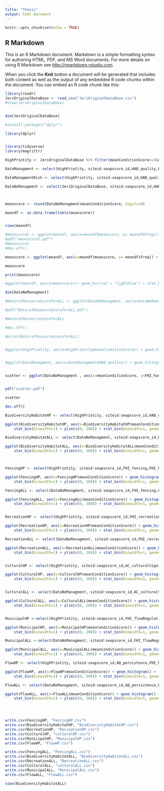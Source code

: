 ```yaml
---
title: "Thesis"
output: html_document
---
```


```r
knitr::opts_chunk$set(echo = TRUE)
```

## R Markdown

This is an R Markdown document. Markdown is a simple formatting syntax for authoring HTML, PDF, and MS Word documents. For more details on using R Markdown see <http://rmarkdown.rstudio.com>.

When you click the **Knit** button a document will be generated that includes both content as well as the output of any embedded R code chunks within the document. You can embed an R code chunk like this:


```r
library(readr)
JeriOriginalDataBase <- read_csv("JeriOriginalDataBase.csv")
#View(JeriOriginalDataBase)


dim(JeriOriginalDataBase)
```
```r
#install.packages("dplyr")

library(dplyr)


library(tidyverse)
library(magrittr)

HighPriotity <- JeriOriginalDataBase %>% filter(meanConditionScore>=3&meanConditionScore<=5 & FHI_humanImpactRiskScore>=2 & FHI_humanImpactRiskScore<=4) %>% drop_na(HAB_quality,FHI_fencing,FHI_recreation,AC_culturalSignificance,FHI_flowRegulation, AQ_persistence)


```

```r
DataManagment <- select(HighPriotity, siteid:seapscore_id,HAB_quality,FHI_fencing,FHI_recreation,AC_culturalSignificance,FHI_flowRegulation, AQ_persistence,FHI_humanImpactRiskScore,meanConditionScore)

DataManagmentRisk <- select(HighPriotity, siteid:seapscore_id,HAB_quality,HAB_qualityRisk,FHI_fencing,FHI_fencingRisk,FHI_recreation,FHI_recreationRisk,AC_culturalSignificance,AC_culturalSignificanceRisk,FHI_flowRegulation,FHI_flowRegulationRisk,AQ_persistence,AQ_persistenceRisk,FHI_humanImpactRiskScore,meanConditionScore) %>% drop_na(HAB_quality,HAB_qualityRisk,FHI_fencing,FHI_fencingRisk,FHI_recreation,FHI_recreationRisk,AC_culturalSignificance,AC_culturalSignificanceRisk,FHI_flowRegulation,FHI_flowRegulationRisk,AQ_persistence,AQ_persistenceRisk,FHI_humanImpactRiskScore)

```



```r
DataNoManagment <- select(JeriOriginalDataBase, siteid:seapscore_id,HAB_quality,FHI_fencing,FHI_recreation,AC_culturalSignificance,FHI_flowRegulation, AQ_persistence,meanConditionScore, meanConditionRiskScore,FHI_humanImpactRiskScore) %>% drop_na(HAB_quality,FHI_fencing,FHI_recreation,AC_culturalSignificance,FHI_flowRegulation, AQ_persistence)



meanscore <- round(DataNoManagment$meanConditionScore, digits=0)

meandf <- as.data.frame(table(meanscore))


view(meandf)

#meanscore1 <- ggplot(meandf, aes(x=meandf$meanscore, y= meandf$Freq)) + geom_bar(stat = "identity")+ geom_text(aes(label = Freq), vjust = -0.4) + xlab("Natural Resource Condition Score") + ylab("Number of Springs")
#pdf("meanscore1.pdf")
#meanscore1 
#dev.off()

meanscore <- ggplot(meandf, aes(x=meandf$meanscore, y= meandf$Freq)) + geom_bar(stat = "identity")+ geom_text(aes(label = Freq), vjust = -0.4) + xlab("Natural Resource Condition Score") + ylab("Number of Springs")

meanscore

print(meanscore)

#ggplot(meandf, aes(x=meanscore))+ geom_bar(col = "lightblue") + stat_bin(binwidth=1) + ylim(c(0, 200)) + xlim(c(0,6)) +stat_bin(binwidth=1, geom="text", aes(label=..count..), vjust=-1.5) + xlab("Natural Resource Condition Score") + ylab("Number of Springs") + scale_x_continuous(breaks = 0:6)

```

```r
dim(DataNoManagment)
```




```r

#NaturalResourceScoreforALL <- ggplot(DataNoManagment, aes(x=DataNoManagment$meanConditionScore)) + geom_histogram(col = "lightblue") + stat_bin(binwidth=1) + ylim(c(0, 200)) + xlim(c(0,6)) +stat_bin(binwidth=1, geom="text", aes(label=..count..), vjust=-1.5) + xlab("Natural Resource Condition Score") + ylab("Number of Springs")

#pdf("NaturalResourceScoreforALL.pdf")

#NaturalResourceScoreforALL

#dev.off()

#print(NaturalResourceScoreforALL)


#ggplot(HighPriotity, aes(x=HighPriotity$meanConditionScore)) + geom_histogram() +  stat_bin(binwidth=1) + ylim(c(0, 200)) + stat_bin(binwidth=1, geom="text", aes(label=..count..), vjust=-1.5) + scale_x_continuous(breaks=0:6)


#ggplot(DataManagment, aes(x=DataManagment$HAB_quality)) + geom_histogram() + stat_bin(binwidth=1) + ylim(c(0, 200)) + stat_bin(binwidth=1, geom="text", aes(label=..count..), vjust=-1.5) + scale_x_continuous(breaks=0:6)


scatter <- ggplot(DataNoManagment , aes(x=meanConditionScore, y=FHI_humanImpactRiskScore)) + geom_point() + xlab("Natural Resource Condition Score") + xlim(0,6) + ylab("Human Impacts Risk Score") + ylim(0,6)


pdf("scatter.pdf")

scatter

dev.off()


```





```r
BiodiversityHabitatHP <- select(HighPriotity, siteid:seapscore_id,HAB_quality,FHI_humanImpactRiskScore,meanConditionScore)

ggplot(BiodiversityHabitatHP, aes(x=BiodiversityHabitatHP$meanConditionScore)) + geom_histogram() + 
    stat_bin(binwidth=1) + ylim(c(0, 200)) + stat_bin(binwidth=1, geom="text", aes(label=..count..), vjust=-1.5) + scale_x_continuous(breaks=0:6)

BiodiversityHabitatALL <- select(DataNoManagment, siteid:seapscore_id,HAB_quality,FHI_humanImpactRiskScore,meanConditionScore) 

ggplot(BiodiversityHabitatALL, aes(x=BiodiversityHabitatALL$meanConditionScore)) + geom_histogram() + 
    stat_bin(binwidth=1) + ylim(c(0, 200)) + stat_bin(binwidth=1, geom="text", aes(label=..count..), vjust=-1.5) + scale_x_continuous(breaks=0:6)



FencingHP <- select(HighPriotity, siteid:seapscore_id,FHI_fencing,FHI_humanImpactRiskScore,meanConditionScore) 

ggplot(FencingHP, aes(x=FencingHP$meanConditionScore)) + geom_histogram() + 
    stat_bin(binwidth=1) + ylim(c(0, 200)) + stat_bin(binwidth=1, geom="text", aes(label=..count..), vjust=-1.5) + scale_x_continuous(breaks=0:6)

FencingALL <- select(DataNoManagment, siteid:seapscore_id,FHI_fencing,FHI_humanImpactRiskScore,meanConditionScore) 

ggplot(FencingALL, aes(x=FencingALL$meanConditionScore)) + geom_histogram() + 
    stat_bin(binwidth=1) + ylim(c(0, 200)) + stat_bin(binwidth=1, geom="text", aes(label=..count..), vjust=-1.5) + scale_x_continuous(breaks=0:6)


RecreationHP <- select(HighPriotity, siteid:seapscore_id,FHI_recreation,FHI_humanImpactRiskScore,meanConditionScore)

ggplot(RecreationHP, aes(x=RecreationHP$meanConditionScore)) + geom_histogram() + 
    stat_bin(binwidth=1) + ylim(c(0, 200)) + stat_bin(binwidth=1, geom="text", aes(label=..count..), vjust=-1.5) + scale_x_continuous(breaks=0:6)

RecreationALL <- select(DataNoManagment, siteid:seapscore_id,FHI_recreation,FHI_humanImpactRiskScore,meanConditionScore)

ggplot(RecreationALL, aes(x=RecreationALL$meanConditionScore)) + geom_histogram() + 
    stat_bin(binwidth=1) + ylim(c(0, 200)) + stat_bin(binwidth=1, geom="text", aes(label=..count..), vjust=-1.5) + scale_x_continuous(breaks=0:6)


CulturalHP <- select(HighPriotity, siteid:seapscore_id,AC_culturalSignificance ,FHI_humanImpactRiskScore,meanConditionScore)

ggplot(CulturalHP, aes(x=CulturalHP$meanConditionScore)) + geom_histogram() + 
    stat_bin(binwidth=1) + ylim(c(0, 200)) + stat_bin(binwidth=1, geom="text", aes(label=..count..), vjust=-1.5) + scale_x_continuous(breaks=0:6)


CulturalALL <- select(DataNoManagment, siteid:seapscore_id,AC_culturalSignificance ,FHI_humanImpactRiskScore,meanConditionScore)

ggplot(CulturalALL, aes(x=CulturalALL$meanConditionScore)) + geom_histogram() + 
    stat_bin(binwidth=1) + ylim(c(0, 200)) + stat_bin(binwidth=1, geom="text", aes(label=..count..), vjust=-1.5) + scale_x_continuous(breaks=0:6)


MunicipalHP <-select(HighPriotity, siteid:seapscore_id,FHI_flowRegulation,FHI_humanImpactRiskScore,meanConditionScore) 

ggplot(MunicipalHP, aes(x=MunicipalHP$meanConditionScore)) + geom_histogram() + 
    stat_bin(binwidth=1) + ylim(c(0, 200)) + stat_bin(binwidth=1, geom="text", aes(label=..count..), vjust=-1.5) + scale_x_continuous(breaks=0:6)

MunicipalALL <-select(DataNoManagment, siteid:seapscore_id,FHI_flowRegulation,FHI_humanImpactRiskScore,meanConditionScore) 

ggplot(MunicipalALL, aes(x=MunicipalALL$meanConditionScore)) + geom_histogram() + 
    stat_bin(binwidth=1) + ylim(c(0, 200)) + stat_bin(binwidth=1, geom="text", aes(label=..count..), vjust=-1.5) + scale_x_continuous(breaks=0:6)

FlowHP <- select(HighPriotity, siteid:seapscore_id,AQ_persistence,FHI_humanImpactRiskScore,meanConditionScore) 

ggplot(FlowHP, aes(x=FlowHP$meanConditionScore)) + geom_histogram() + 
    stat_bin(binwidth=1) + ylim(c(0, 200)) + stat_bin(binwidth=1, geom="text", aes(label=..count..), vjust=-1.5) + scale_x_continuous(breaks=0:6)

FlowALL <- select(DataNoManagment, siteid:seapscore_id,AQ_persistence,FHI_humanImpactRiskScore,meanConditionScore) 

ggplot(FlowALL, aes(x=FlowALL$meanConditionScore)) + geom_histogram() + 
    stat_bin(binwidth=1) + ylim(c(0, 200)) + stat_bin(binwidth=1, geom="text", aes(label=..count..), vjust=-1.5) + scale_x_continuous(breaks=0:6)


                         
```

```r
write.csv(FencingHP, "FencingHP.csv")
write.csv(BiodiversityHabitatHP, "BiodiversityHabitatHP.csv")
write.csv(RecreationHP, "RecreationHP.csv")
write.csv(CulturalHP, "culturalHP.csv")
write.csv(MunicipalHP, "MunicipalHP.csv")
write.csv(FlowHP, "FlowHP.csv")
```

```r
write.csv(FencingALL, "FencingALL.csv")
write.csv(BiodiversityHabitatALL, "BiodiversityHabitatALL.csv")
write.csv(RecreationALL, "RecreationALL.csv")
write.csv(CulturalALL, "culturalALL.csv")
write.csv(MunicipalALL, "MunicipalALL.csv")
write.csv(FlowALL, "FlowALL.csv")
```


```r
view(BiodiversityHabitatALL)

```

